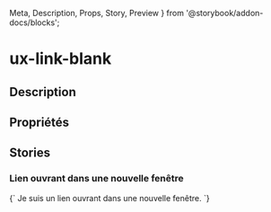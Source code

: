   Meta,
  Description,
  Props,
  Story,
  Preview
} from '@storybook/addon-docs/blocks';

# ux-link-blank

<Meta title="Components|Interactions/Link-Blank" />

## Description

<Description of="ux-link-blank" />

## Propriétés

<Props of="ux-link-blank" />

## Stories

### Lien ouvrant dans une nouvelle fenêtre

<Preview>
  <Story name="link blank" height="40px">
    {`
    <ux-link-blank lib-link="#" a11y-label="lien qui ouvre la même page">Je suis un lien ouvrant dans une nouvelle fenêtre.</ux-link>
    `}
  </Story>
</Preview>
